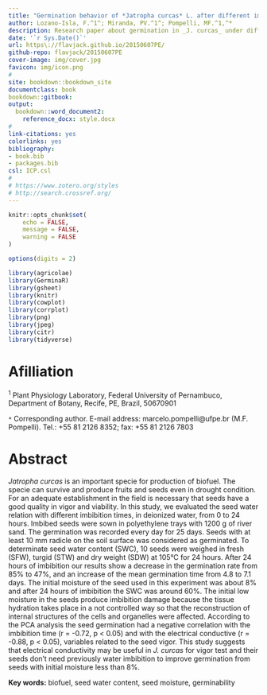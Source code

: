 ```yaml
---
title: "Germination behavior of *Jatropha curcas* L. after different imbibition times"
author: Lozano-Isla, F.^1^; Miranda, PV.^1^; Pompelli, MF.^1,^*
description: Research paper about germination in _J. curcas_ under different imbibition times
date: '`r Sys.Date()`'
url: https\://flavjack.github.io/20150607PE/
github-repo: flavjack/20150607PE
cover-image: img/cover.jpg
favicon: img/icon.png
#
site: bookdown::bookdown_site
documentclass: book
bookdown::gitbook:
output:
  bookdown::word_document2:
    reference_docx: style.docx
#
link-citations: yes
colorlinks: yes
bibliography: 
- book.bib
- packages.bib
csl: ICP.csl
#
# https://www.zotero.org/styles
# http://search.crossref.org/
---
```


```r

knitr::opts_chunk$set(
	echo = FALSE,
	message = FALSE,
	warning = FALSE
)

options(digits = 2)

library(agricolae)
library(GerminaR)
library(gsheet)
library(knitr)
library(cowplot)
library(corrplot)
library(png)
library(jpeg)
library(citr)
library(tidyverse)

```

# Afilliation {-}

^1^ Plant Physiology Laboratory, Federal University of Pernambuco, Department of Botany, Recife, PE, Brazil, 50670901

`*` Corresponding author. E-mail address: marcelo.pompelli@ufpe.br (M.F. Pompelli). Tel.: +55 81 2126 8352; fax: +55 81 2126 7803

# Abstract {-}

*Jatropha curcas* is an important specie for production of biofuel. The specie can survive and produce fruits and seeds even in drought condition. For an adequate establishment in the field is necessary that seeds have a good quality in vigor and viability. In this study, we evaluated the seed water relation with different imbibition times, in deionized water, from 0 to 24 hours. Imbibed seeds were sown in polyethylene trays with 1200 g of river sand. The germination was recorded every day for 25 days. Seeds with at least 10 mm radicle on the soil surface was considered as germinated. To determinate seed water content (SWC), 10 seeds were weighed in fresh (SFW), turgid (STW) and dry weight (SDW) at 105°C for 24 hours. After 24 hours of imbibition our results show a decrease in the germination rate from 85% to 47%, and an increase of the mean germination time from 4.8 to 7.1 days. The initial moisture of the seed used in this experiment was about 8% and after 24 hours of imbibition the SWC was around 60%. The initial low moisture in the seeds produce imbibition damage because the tissue hydration takes place in a not controlled way so that the reconstruction of internal structures of the cells and organelles were affected. According to the PCA analysis the seed germination had a negative correlation with the imbibition time (r = -0.72, p < 0.05) and with the electrical conductive (r = -0.88, p < 0.05), variables related to the seed vigor. This study suggests that electrical conductivity may be useful in *J. curcas* for vigor test and their seeds don’t need previously water imbibition to improve germination from seeds with initial moisture less than 8%.


**Key words:** biofuel, seed water content, seed moisture, germinability

